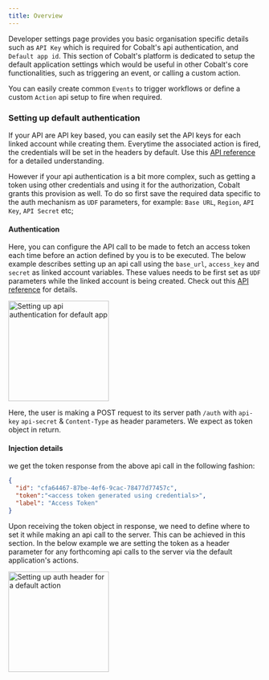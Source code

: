 ```yaml
---
title: Overview
---
```


Developer settings page provides you basic organisation specific details such as `API Key` which is required for Cobalt's api authentication, and `Default app id`.
This section of Cobalt's platform is dedicated to setup the default application settings which would be useful in other Cobalt's core functionalities, such as triggering an event, or
calling a custom action.

You can easily create common `Events` to trigger workflows or define a custom `Action` api setup to fire when required.

### Setting up default authentication
If your API are API key based, you can easily set the API keys for each linked account while creating them. Everytime the associated action is fired, the credentials will be set in the headers by default.
Use this [API reference](https://docs.gocobalt.io/api-reference/customer/upsert-a-linked-account) for a detailed understanding.

However if your api authentication is a bit more complex, such as getting a token using other credentials and using it for the authorization, Cobalt grants this provision as well. To do so first save the required
data specific to the auth mechanism as `UDF` parameters, for example: `Base URL`, `Region`, `API Key`, `API Secret` etc;

#### Authentication
Here, you can configure the API call to be made to fetch an access token each time before an action defined by you is to be executed. The below example describes
setting up an api call using the `base_url`,  `access_key` and `secret` as linked account variables. These values needs to be first set as `UDF` parameters while the
linked account is being created. Check out this [API reference](https://docs.gocobalt.io/api-reference/customer/upsert-a-linked-account) for details.

<img height="200" src="/images/developer-setting-auth.png" alt="Setting up api authentication for default app"/>

Here, the user is making a POST request to its server path `/auth` with `api-key` `api-secret` & `Content-Type` as header parameters. We expect as token object in return.

#### Injection details
we get the token response from the above api call in the following fashion:
```JSON
{
  "id": "cfa64467-87be-4ef6-9cac-78477d77457c",
  "token":"<access token generated using credentials>",
  "label": "Access Token"
}
```
Upon receiving the token object in response, we need to define where to set it while making an api call to the server. This can be achieved in this section. In the below
example we are setting the token as a header parameter for any forthcoming api calls to the server via the default application's actions.

<img height="200" src="/images/injection.png" alt="Setting up auth header for a default action"/>

